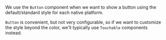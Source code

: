 
We use the `Button` component when we want to show a button using the default/standard style for each native platform.

`Button` is convenient, but not very configurable, so if we want to customize the style beyond the color, we'll typically use `Touchable` components instead.

<Example code={button} />
